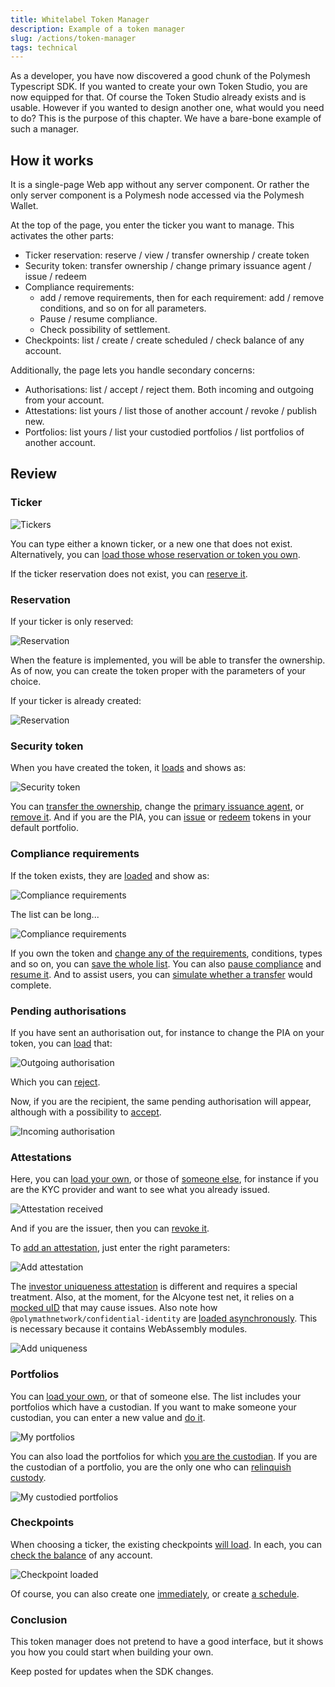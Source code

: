 ```yaml
---
title: Whitelabel Token Manager
description: Example of a token manager
slug: /actions/token-manager
tags: technical
---
```


As a developer, you have now discovered a good chunk of the Polymesh Typescript SDK. If you wanted to create your own Token Studio, you are now equipped for that. Of course the Token Studio already exists and is usable. However if you wanted to design another one, what would you need to do? This is the purpose of this chapter. We have a bare-bone example of such a manager.

## How it works

It is a single-page Web app without any server component. Or rather the only server component is a Polymesh node accessed via the Polymesh Wallet.

At the top of the page, you enter the ticker you want to manage. This activates the other parts:

* Ticker reservation: reserve / view / transfer ownership / create token
* Security token: transfer ownership / change primary issuance agent / issue / redeem
* Compliance requirements:
    * add / remove requirements, then for each requirement: add / remove conditions, and so on for all parameters.
    * Pause / resume compliance.
    * Check possibility of settlement.
* Checkpoints: list / create / create scheduled / check balance of any account.

Additionally, the page lets you handle secondary concerns:

* Authorisations: list / accept / reject them. Both incoming and outgoing from your account.
* Attestations: list yours / list those of another account / revoke / publish new.
* Portfolios: list yours / list your custodied portfolios / list portfolios of another account.

## Review

### Ticker

![Tickers](images/token-01-tickers.png)

You can type either a known ticker, or a new one that does not exist. Alternatively, you can [load those whose reservation or token you own](https://github.com/PolymathNetwork/technical-content-examples/blob/802f9ddb8a4843717eefec2149fd97b97497a1b4/token_manager/pages/index.tsx#L98-L107).

If the ticker reservation does not exist, you can [reserve it](https://github.com/PolymathNetwork/technical-content-examples/blob/802f9ddb8a4843717eefec2149fd97b97497a1b4/token_manager/pages/index.tsx#L129-L135).

### Reservation

If your ticker is only reserved:

![Reservation](images/token-02-reservation-reserved.png)

When the feature is implemented, you will be able to transfer the ownership. As of now, you can create the token proper with the parameters of your choice.

If your ticker is already created:

![Reservation](images/token-02-reservation-created.png)

### Security token

When you have created the token, it [loads](https://github.com/PolymathNetwork/technical-content-examples/blob/802f9ddb8a4843717eefec2149fd97b97497a1b4/token_manager/pages/index.tsx#L186-L199) and shows as:

![Security token](images/token-03-security.png)

You can [transfer the ownership](https://github.com/PolymathNetwork/technical-content-examples/blob/802f9ddb8a4843717eefec2149fd97b97497a1b4/token_manager/pages/index.tsx#L233-L241), change the [primary issuance agent](https://github.com/PolymathNetwork/technical-content-examples/blob/802f9ddb8a4843717eefec2149fd97b97497a1b4/token_manager/pages/index.tsx#L243-L248), or [remove it](https://github.com/PolymathNetwork/technical-content-examples/blob/802f9ddb8a4843717eefec2149fd97b97497a1b4/token_manager/pages/index.tsx#L250-L255). And if you are the PIA, you can [issue](https://github.com/PolymathNetwork/technical-content-examples/blob/802f9ddb8a4843717eefec2149fd97b97497a1b4/token_manager/pages/index.tsx#L257-L264) or [redeem](https://github.com/PolymathNetwork/technical-content-examples/blob/802f9ddb8a4843717eefec2149fd97b97497a1b4/token_manager/pages/index.tsx#L266-L271) tokens in your default portfolio.

### Compliance requirements

If the token exists, they are [loaded](https://github.com/PolymathNetwork/technical-content-examples/blob/802f9ddb8a4843717eefec2149fd97b97497a1b4/token_manager/pages/index.tsx#L273-L280) and show as:

![Compliance requirements](images/token-04-compliance-a.png)

The list can be long...

![Compliance requirements](images/token-04-compliance-b.png)

If you own the token and [change any of the requirements](https://github.com/PolymathNetwork/technical-content-examples/blob/802f9ddb8a4843717eefec2149fd97b97497a1b4/token_manager/pages/index.tsx#L304-L519), conditions, types and so on, you can [save the whole list](https://github.com/PolymathNetwork/technical-content-examples/blob/802f9ddb8a4843717eefec2149fd97b97497a1b4/token_manager/pages/index.tsx#L521-L527). You can also [pause compliance](https://github.com/PolymathNetwork/technical-content-examples/blob/802f9ddb8a4843717eefec2149fd97b97497a1b4/token_manager/pages/index.tsx#L529-L533) and [resume it](https://github.com/PolymathNetwork/technical-content-examples/blob/802f9ddb8a4843717eefec2149fd97b97497a1b4/token_manager/pages/index.tsx#L535-L539). And to assist users, you can [simulate whether a transfer](https://github.com/PolymathNetwork/technical-content-examples/blob/802f9ddb8a4843717eefec2149fd97b97497a1b4/token_manager/pages/index.tsx#L541-L548) would complete.

### Pending authorisations

If you have sent an authorisation out, for instance to change the PIA on your token, you can [load](https://github.com/PolymathNetwork/technical-content-examples/blob/802f9ddb8a4843717eefec2149fd97b97497a1b4/token_manager/pages/index.tsx#L550-L559) that:

![Outgoing authorisation](images/token-05-auth-out.png)

Which you can [reject](https://github.com/PolymathNetwork/technical-content-examples/blob/802f9ddb8a4843717eefec2149fd97b97497a1b4/token_manager/pages/index.tsx#L647-L653).

Now, if you are the recipient, the same pending authorisation will appear, although with a possibility to [accept](https://github.com/PolymathNetwork/technical-content-examples/blob/802f9ddb8a4843717eefec2149fd97b97497a1b4/token_manager/pages/index.tsx#L639-L645).

![Incoming authorisation](images/token-05-auth-in.png)

### Attestations

Here, you can [load your own](https://github.com/PolymathNetwork/technical-content-examples/blob/802f9ddb8a4843717eefec2149fd97b97497a1b4/token_manager/pages/index.tsx#L655-L662), or those of [someone else](https://github.com/PolymathNetwork/technical-content-examples/blob/802f9ddb8a4843717eefec2149fd97b97497a1b4/token_manager/pages/index.tsx#L664-L670), for instance if you are the KYC provider and want to see what you already issued.

![Attestation received](images/token-06-attestation-received.png)

And if you are the issuer, then you can [revoke it](https://github.com/PolymathNetwork/technical-content-examples/blob/802f9ddb8a4843717eefec2149fd97b97497a1b4/token_manager/pages/index.tsx#L757-L763).

To [add an attestation](https://github.com/PolymathNetwork/technical-content-examples/blob/802f9ddb8a4843717eefec2149fd97b97497a1b4/token_manager/pages/index.tsx#L765-L771), just enter the right parameters:

![Add attestation](images/token-06-attestation-add.png)

The [investor uniqueness attestation](https://github.com/PolymathNetwork/technical-content-examples/blob/802f9ddb8a4843717eefec2149fd97b97497a1b4/token_manager/pages/index.tsx#L773-L796) is different and requires a special treatment. Also, at the moment, for the Alcyone test net, it relies on a [mocked uID](https://github.com/PolymathNetwork/technical-content-examples/blob/802f9ddb8a4843717eefec2149fd97b97497a1b4/token_manager/pages/index.tsx#L783) that may cause issues. Also note how `@polymathnetwork/confidential-identity` are [loaded asynchronously](https://github.com/PolymathNetwork/technical-content-examples/blob/802f9ddb8a4843717eefec2149fd97b97497a1b4/token_manager/pages/index.tsx#L779). This is necessary because it contains WebAssembly modules.

![Add uniqueness](images/token-06-unique-add.png)

### Portfolios

You can [load your own](https://github.com/PolymathNetwork/technical-content-examples/blob/802f9ddb8a4843717eefec2149fd97b97497a1b4/token_manager/pages/index.tsx#L798-L817), or that of someone else. The list includes your portfolios which have a custodian. If you want to make someone your custodian, you can enter a new value and [do it](https://github.com/PolymathNetwork/technical-content-examples/blob/802f9ddb8a4843717eefec2149fd97b97497a1b4/token_manager/pages/index.tsx#L841-L846).

![My portfolios](images/token-07-portfolios-own.png)

You can also load the portfolios for which [you are the custodian](https://github.com/PolymathNetwork/technical-content-examples/blob/802f9ddb8a4843717eefec2149fd97b97497a1b4/token_manager/pages/index.tsx#L819-L827). If you are the custodian of a portfolio, you are the only one who can [relinquish custody](https://github.com/PolymathNetwork/technical-content-examples/blob/802f9ddb8a4843717eefec2149fd97b97497a1b4/token_manager/pages/index.tsx#L848-L853).

![My custodied portfolios](images/token-07-portfolios-custodied.png)

### Checkpoints

When choosing a ticker, the existing checkpoints [will load](https://github.com/PolymathNetwork/technical-content-examples/blob/802f9ddb8a4843717eefec2149fd97b97497a1b4/token_manager/pages/index.tsx#L884-L889). In each, you can [check the balance](https://github.com/PolymathNetwork/technical-content-examples/blob/802f9ddb8a4843717eefec2149fd97b97497a1b4/token_manager/pages/index.tsx#L920-L924) of any account.

![Checkpoint loaded](images/token-08-checkpoint.png)

Of course, you can also create one [immediately](https://github.com/PolymathNetwork/technical-content-examples/blob/802f9ddb8a4843717eefec2149fd97b97497a1b4/token_manager/pages/index.tsx#L914-L918), or create [a schedule](https://github.com/PolymathNetwork/technical-content-examples/blob/802f9ddb8a4843717eefec2149fd97b97497a1b4/token_manager/pages/index.tsx#L926-L930).

### Conclusion

This token manager does not pretend to have a good interface, but it shows you how you could start when building your own.

Keep posted for updates when the SDK changes.
